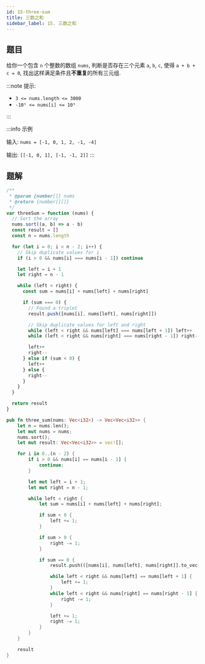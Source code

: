 ```yaml
---
id: 15-three-sum
title: 三数之和
sidebar_label: 15. 三数之和
---
```


## 题目

给你一个包含 `n` 个整数的数组 `nums`, 判断是否存在三个元素 `a`, `b`, `c`, 使得 `a + b + c = 0`, 找出这样满足条件且**不重复**的所有三元组.

:::note 提示:

- `3 <= nums.length <= 3000`
- `-10⁵ <= nums[i] <= 10⁵`

:::

:::info 示例

输入: `nums = [-1, 0, 1, 2, -1, -4]`

输出: `[[-1, 0, 1], [-1, -1, 2]]`
:::

## 题解


<Tabs>
  <TabItem value="JavaScript" label="JavaScript" default>

```ts
/**
 * @param {number[]} nums
 * @return {number[][]}
 */
var threeSum = function (nums) {
  // Sort the array
  nums.sort((a, b) => a - b)
  const result = []
  const n = nums.length

  for (let i = 0; i < n - 2; i++) {
    // Skip duplicate values for i
    if (i > 0 && nums[i] === nums[i - 1]) continue

    let left = i + 1
    let right = n - 1

    while (left < right) {
      const sum = nums[i] + nums[left] + nums[right]

      if (sum === 0) {
        // Found a triplet
        result.push([nums[i], nums[left], nums[right]])

        // Skip duplicate values for left and right
        while (left < right && nums[left] === nums[left + 1]) left++
        while (left < right && nums[right] === nums[right - 1]) right--

        left++
        right--
      } else if (sum < 0) {
        left++
      } else {
        right--
      }
    }
  }

  return result
}
```


</TabItem>
<TabItem value="Rust" label="Rust">

```rust
pub fn three_sum(nums: Vec<i32>) -> Vec<Vec<i32>> {
    let n = nums.len();
    let mut nums = nums;
    nums.sort();
    let mut result: Vec<Vec<i32>> = vec![];

    for i in 0..(n - 2) {
        if i > 0 && nums[i] == nums[i - 1] {
            continue;
        }

        let mut left = i + 1;
        let mut right = n - 1;

        while left < right {
            let sum = nums[i] + nums[left] + nums[right];

            if sum < 0 {
                left += 1;
            }

            if sum > 0 {
                right -= 1;
            }

            if sum == 0 {
                result.push(([nums[i], nums[left], nums[right]].to_vec()));

                while left < right && nums[left] == nums[left + 1] {
                    left += 1;
                }
                while left < right && nums[right] == nums[right - 1] {
                    right -= 1;
                }

                left += 1;
                right -= 1;
            }
        }
    }

    result
}
```

</TabItem>
</Tabs>
